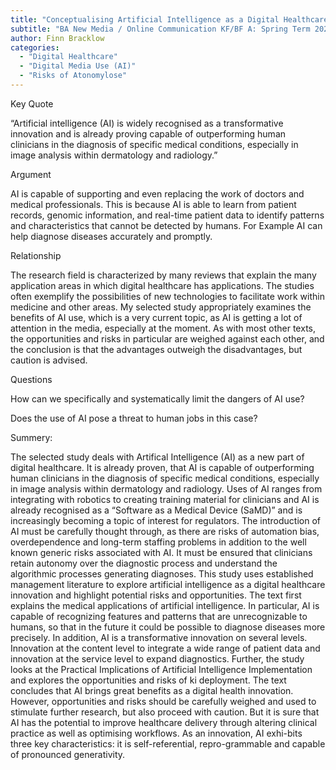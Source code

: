 ```yaml
---
title: "Conceptualising Artificial Intelligence as a Digital Healthcare Innovation: An Introductory Review"
subtitle: "BA New Media / Online Communication KF/BF A: Spring Term 2023"
author: Finn Bracklow
categories:
  - "Digital Healthcare"
  - "Digital Media Use (AI)"
  - "Risks of Atonomylose"
---
```


Key Quote 

"Artificial intelligence (AI) is widely recognised as a transformative innovation and is already proving capable of outperforming human clinicians in the diagnosis of specific medical conditions, especially in image analysis within dermatology and radiology."

Argument

AI is capable of supporting and even replacing the work of doctors and medical professionals. This is because AI is able to learn from patient records, genomic information, and real-time patient data to identify patterns and characteristics that cannot be detected by humans. For Example AI can help diagnose diseases accurately and promptly.

Relationship

The research field is characterized by many reviews that explain the many application areas in which digital healthcare has applications. The studies often exemplify the possibilities of new technologies to facilitate work within medicine and other areas. My selected study appropriately examines the benefits of AI use, which is a very current topic, as AI is getting a lot of attention in the media, especially at the moment. As with most other texts, the opportunities and risks in particular are weighed against each other, and the conclusion is that the advantages outweigh the disadvantages, but caution is advised.

Questions

How can we specifically and systematically limit the dangers of AI use?

Does the use of AI pose a threat to human jobs in this case?

Summery:

The selected study deals with Artifical Intelligence (AI) as a new part of digital healthcare. It is already proven, that AI is capable of outperforming human clinicians in the diagnosis of specific medical conditions, especially in image analysis within dermatology and radiology. Uses of AI ranges from integrating with robotics to creating training material for clinicians and AI is already recognised as a “Software as a Medical Device (SaMD)” and is increasingly becoming a topic of interest for regulators.
The introduction of AI must be carefully thought through, as there are risks of automation bias, overdependence and long-term staffing problems in addition to the well known generic risks associated with AI. It must be ensured that clinicians retain autonomy over the diagnostic process and understand the algorithmic processes generating diagnoses. This study uses established management literature to explore artificial intelligence as a digital healthcare innovation and highlight potential risks and opportunities. The text first explains the medical applications of artificial intelligence. In particular, AI is capable of recognizing features and patterns that are unrecognizable to humans, so that in the future it could be possible to diagnose diseases more precisely.  In addition, AI is a transformative innovation on several levels. Innovation at the content level to integrate a wide range of patient data and innovation at the service level to expand diagnostics. Further, the study looks at the Practical Implications of Artificial Intelligence Implementation and explores the opportunities and risks of ki deployment. The text concludes that AI brings great benefits as a digital health innovation. However, opportunities and risks should be carefully weighed and used to stimulate further research, but also proceed with caution. But it is sure that AI has the potential to improve healthcare delivery through altering clinical practice as well as optimising workflows. As an innovation, AI exhi-bits three key characteristics: it is self-referential, repro-grammable and capable of pronounced generativity.